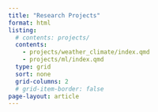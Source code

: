 ```yaml
---
title: "Research Projects"
format: html
listing:
  # contents: projects/
  contents:
    - projects/weather_climate/index.qmd
    - projects/ml/index.qmd
  type: grid
  sort: none
  grid-columns: 2
  # grid-item-border: false
page-layout: article
---
```


